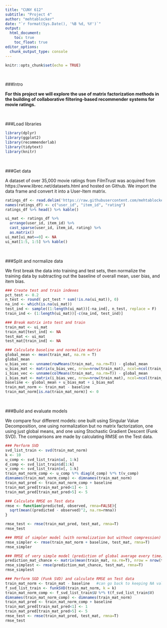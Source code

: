 ---
title: "CUNY 612"
subtitle: "Project 4"
author: "mehtablocker"
date: "`r format(Sys.Date(), '%B %d, %Y')`"
output:
  html_document:
    toc: true
    toc_float: true
editor_options: 
  chunk_output_type: console
---

<style type="text/css">
h3 {
  color: DarkBlue;
}
</style>

```{r setup, include=FALSE}
knitr::opts_chunk$set(echo = TRUE)

```

<br>

###Intro

__For this project we will explore the use of matrix factorization methods in the building of collaborative filtering-based recommender systems for movie ratings.__

<br>

###Load libraries

```{r load_libraries, message=FALSE, warning=FALSE}
library(dplyr)
library(ggplot2)
library(recommenderlab)
library(tidytext)
library(knitr)
```

<br>

###Get data

A dataset of over 35,000 movie ratings from FilmTrust was acquired from https://www.librec.net/datasets.html and hosted on Github. We import the data frame and convert it into a User-Item matrix.

```{r load_tables}
ratings_df <- read.delim('https://raw.githubusercontent.com/mehtablocker/cuny_612/master/data_files/filmtrust/ratings.txt', header=F, sep=" ")
names(ratings_df) <- c("user_id", "item_id", "rating")
ratings_df %>% head() %>% kable()

ui_mat <- ratings_df %>% 
  arrange(user_id, item_id) %>% 
  cast_sparse(user_id, item_id, rating) %>% 
  as.matrix()
ui_mat[ui_mat==0] <- NA
ui_mat[1:5, 1:5] %>% kable()
```

<br>

###Split and normalize data

We first break the data into training and test sets, then normalize the training data by subtracting out the baseline of overall mean, user bias, and item bias.

```{r norm_data}
### Create test and train indexes
pct_test <- 0.2
n_test <- round( pct_test * sum(!is.na(ui_mat)), 0)
na_ind <- which(is.na(ui_mat))
test_ind <- sample((1:length(ui_mat))[-na_ind], n_test, replace = F)
train_ind <- (1:length(ui_mat))[-c(na_ind, test_ind)]

### Break matrix into test and train
train_mat <- ui_mat
train_mat[test_ind] <- NA
test_mat <- ui_mat
test_mat[train_ind] <- NA

### Calculate baseline and normalize matrix
global_mean <- mean(train_mat, na.rm = T)
global_mean
u_bias_vec <- unname(rowMeans(train_mat, na.rm=T)) - global_mean
u_bias_mat <- matrix(u_bias_vec, nrow=nrow(train_mat), ncol=ncol(train_mat))
i_bias_vec <- unname(colMeans(train_mat, na.rm=T)) - global_mean
i_bias_mat <- matrix(i_bias_vec, nrow=nrow(train_mat), ncol=ncol(train_mat), byrow=T)
baseline <- global_mean + u_bias_mat + i_bias_mat
train_mat_norm <- train_mat - baseline
train_mat_norm[is.na(train_mat_norm)] <- 0
```

<br>

###Build and evaluate models

We compare four different models: one built using Singular Value Decomposition, one using normalization but no matrix factorization, one using just global means, and one using Stochastic Gradient Descent (Funk SVD). The comparisons are made by calculating RMSE on the Test data.

```{r model_build}
### Perform SVD
svd_list_train <- svd(train_mat_norm)
k <- 10
u_comp <- svd_list_train$u[, 1:k]
d_comp <- svd_list_train$d[1:k]
v_comp <- svd_list_train$v[, 1:k]
train_mat_norm_comp <- u_comp %*% diag(d_comp) %*% t(v_comp)
dimnames(train_mat_norm_comp) <- dimnames(train_mat_norm)
train_mat_pred <- train_mat_norm_comp + baseline
train_mat_pred[train_mat_pred<1] <- 1
train_mat_pred[train_mat_pred>5] <- 5

### Calculate RMSE on Test data
rmse <- function(predicted, observed, rmna=FALSE){
  sqrt(mean((predicted - observed)^2, na.rm=rmna))
}

rmse_test <- rmse(train_mat_pred, test_mat, rmna=T)
rmse_test

### RMSE of simpler model (with normalization but without compression)
rmse_simpler <- rmse(train_mat_norm + baseline, test_mat, rmna=T)
rmse_simpler

### RMSE of very simple model (prediction of global average every time)
prediction_mat_chance <- matrix(mean(train_mat, na.rm=T), nrow = nrow(train_mat), ncol = ncol(train_mat))
rmse_simplest <- rmse(prediction_mat_chance, test_mat, rmna=T)
rmse_simplest

### Perform SGD (Funk SVD) and calculate RMSE on Test data
train_mat_norm <- train_mat - baseline   #can go back to keeping NA values
f_svd_list_train <- funkSVD(train_mat_norm, k = k)
train_mat_norm_comp <- f_svd_list_train$U %*% t(f_svd_list_train$V)
dimnames(train_mat_norm_comp) <- dimnames(train_mat_norm)
train_mat_pred <- train_mat_norm_comp + baseline
train_mat_pred[train_mat_pred<1] <- 1
train_mat_pred[train_mat_pred>5] <- 5
rmse_test <- rmse(train_mat_pred, test_mat, rmna=T)
rmse_test

```

